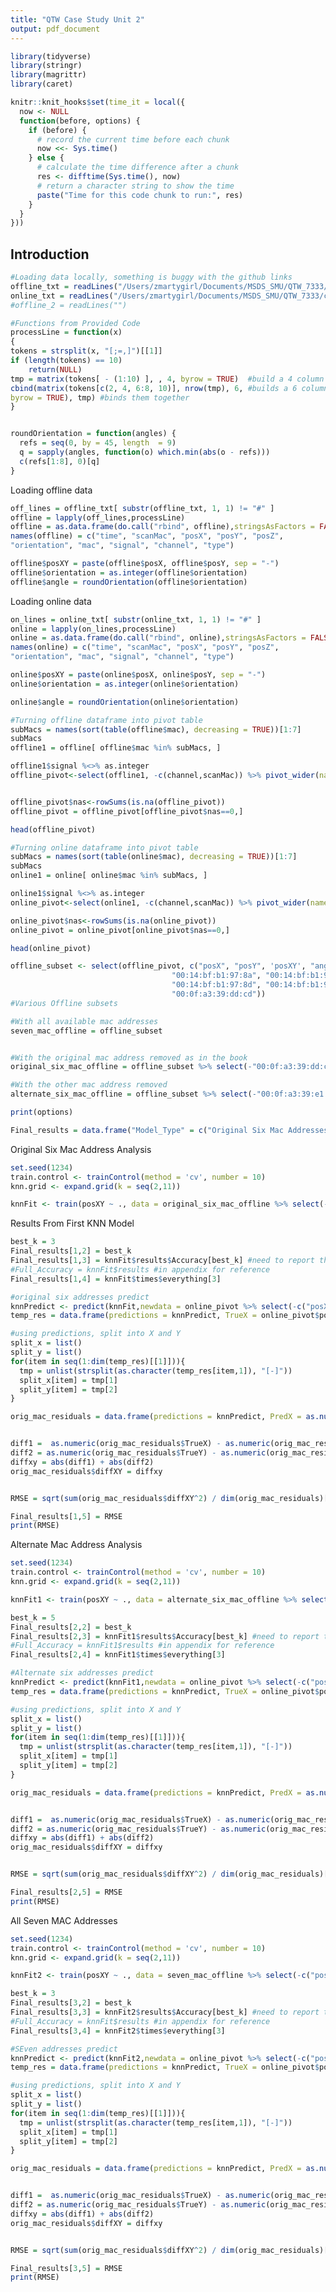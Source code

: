 ```yaml
---
title: "QTW Case Study Unit 2"
output: pdf_document
---
```


```r
library(tidyverse)
library(stringr)
library(magrittr)
library(caret)

```
```r
knitr::knit_hooks$set(time_it = local({
  now <- NULL
  function(before, options) {
    if (before) {
      # record the current time before each chunk
      now <<- Sys.time()
    } else {
      # calculate the time difference after a chunk
      res <- difftime(Sys.time(), now)
      # return a character string to show the time
      paste("Time for this code chunk to run:", res)
    }
  }
}))

```


## Introduction

```r

#Loading data locally, something is buggy with the github links
offline_txt = readLines("/Users/zmartygirl/Documents/MSDS_SMU/QTW_7333/cs2_data/offline.final.trace.txt")
online_txt = readLines("/Users/zmartygirl/Documents/MSDS_SMU/QTW_7333/cs2_data/online.final.trace.txt")
#offline_2 = readLines("")

```

```r
#Functions from Provided Code
processLine = function(x)
{
tokens = strsplit(x, "[;=,]")[[1]]
if (length(tokens) == 10)
    return(NULL)
tmp = matrix(tokens[ - (1:10) ], , 4, byrow = TRUE)  #build a 4 column matrix mac,signal,scan,type
cbind(matrix(tokens[c(2, 4, 6:8, 10)], nrow(tmp), 6, #builds a 6 column matrix t,scanMac,x,y,z,angle
byrow = TRUE), tmp) #binds them together
}


roundOrientation = function(angles) {
  refs = seq(0, by = 45, length  = 9)
  q = sapply(angles, function(o) which.min(abs(o - refs)))
  c(refs[1:8], 0)[q]
}


```

Loading offline data

```r
off_lines = offline_txt[ substr(offline_txt, 1, 1) != "#" ]
offline = lapply(off_lines,processLine)
offline = as.data.frame(do.call("rbind", offline),stringsAsFactors = FALSE)
names(offline) = c("time", "scanMac", "posX", "posY", "posZ",
"orientation", "mac", "signal", "channel", "type")

offline$posXY = paste(offline$posX, offline$posY, sep = "-")
offline$orientation = as.integer(offline$orientation)
offline$angle = roundOrientation(offline$orientation)

```

Loading online data
```r
on_lines = online_txt[ substr(online_txt, 1, 1) != "#" ]
online = lapply(on_lines,processLine)
online = as.data.frame(do.call("rbind", online),stringsAsFactors = FALSE)
names(online) = c("time", "scanMac", "posX", "posY", "posZ",
"orientation", "mac", "signal", "channel", "type")

online$posXY = paste(online$posX, online$posY, sep = "-")
online$orientation = as.integer(online$orientation)

online$angle = roundOrientation(online$orientation)

```


```r
#Turning offline dataframe into pivot table
subMacs = names(sort(table(offline$mac), decreasing = TRUE))[1:7]
subMacs
offline1 = offline[ offline$mac %in% subMacs, ]

offline1$signal %<>% as.integer
offline_pivot<-select(offline1, -c(channel,scanMac)) %>% pivot_wider(names_from = mac,values_from = signal, values_fn = list(signal=mean))


offline_pivot$nas<-rowSums(is.na(offline_pivot))
offline_pivot = offline_pivot[offline_pivot$nas==0,]

head(offline_pivot)
```

```r
#Turning online dataframe into pivot table
subMacs = names(sort(table(online$mac), decreasing = TRUE))[1:7]
subMacs
online1 = online[ online$mac %in% subMacs, ]

online1$signal %<>% as.integer
online_pivot<-select(online1, -c(channel,scanMac)) %>% pivot_wider(names_from = mac,values_from = signal, values_fn = list(signal=mean))

online_pivot$nas<-rowSums(is.na(online_pivot))
online_pivot = online_pivot[online_pivot$nas==0,]

head(online_pivot)
```




```r
offline_subset <- select(offline_pivot, c("posX", "posY", 'posXY', "angle",
                                    "00:14:bf:b1:97:8a", "00:14:bf:b1:97:90", "00:0f:a3:39:e1:c0",
                                    "00:14:bf:b1:97:8d", "00:14:bf:b1:97:81", "00:14:bf:3b:c7:c6",
                                    "00:0f:a3:39:dd:cd"))
#Various Offline subsets

#With all available mac addresses
seven_mac_offline = offline_subset


#With the original mac address removed as in the book
original_six_mac_offline = offline_subset %>% select(-"00:0f:a3:39:dd:cd")

#With the other mac address removed
alternate_six_mac_offline = offline_subset %>% select(-"00:0f:a3:39:e1:c0")

print(options)

```

```r
Final_results = data.frame("Model_Type" = c("Original Six Mac Addresses", "Alternate Six Mac Addresses", "All Seven Mac Addresses", "Weighted KNN Model"), "K" = rep(0,4), "Accuracy"= rep(0,4), "Time" = rep(0,4), "RMSE" = rep(0,4))

```

 
Original Six Mac Address Analysis
```r
set.seed(1234)
train.control <- trainControl(method = 'cv', number = 10)
knn.grid <- expand.grid(k = seq(2,11))

knnFit <- train(posXY ~ ., data = original_six_mac_offline %>% select(-c("posX","posY")), method = "knn", trControl = train.control, tuneGrid = knn.grid)

```

Results From First KNN Model 

```r
best_k = 3
Final_results[1,2] = best_k
Final_results[1,3] = knnFit$results$Accuracy[best_k] #need to report this accurayc 
#Full_Accuracy = knnFit$results #in appendix for reference
Final_results[1,4] = knnFit$times$everything[3]

```


```r
#original six addresses predict
knnPredict <- predict(knnFit,newdata = online_pivot %>% select(-c("posX","posY","posXY","00:0f:a3:39:dd:cd")))
temp_res = data.frame(predictions = knnPredict, TrueX = online_pivot$posX, TrueY = online_pivot$posY)

#using predictions, split into X and Y
split_x = list()
split_y = list()
for(item in seq(1:dim(temp_res)[[1]])){
  tmp = unlist(strsplit(as.character(temp_res[item,1]), "[-]"))
  split_x[item] = tmp[1]
  split_y[item] = tmp[2]
}

orig_mac_residuals = data.frame(predictions = knnPredict, PredX = as.numeric(unlist(split_x)), PredY = as.numeric(unlist(split_y)),  TrueX = as.numeric(online_pivot$posX), TrueY = as.numeric(online_pivot$posY))


diff1 =  as.numeric(orig_mac_residuals$TrueX) - as.numeric(orig_mac_residuals$PredX)
diff2 = as.numeric(orig_mac_residuals$TrueY) - as.numeric(orig_mac_residuals$PredY)
diffxy = abs(diff1) + abs(diff2)
orig_mac_residuals$diffXY = diffxy


RMSE = sqrt(sum(orig_mac_residuals$diffXY^2) / dim(orig_mac_residuals)[1])

Final_results[1,5] = RMSE
print(RMSE)

```

Alternate Mac Address Analysis 

```r
set.seed(1234)
train.control <- trainControl(method = 'cv', number = 10)
knn.grid <- expand.grid(k = seq(2,11))

knnFit1 <- train(posXY ~ ., data = alternate_six_mac_offline %>% select(-c("posX","posY")), method = "knn", trControl = train.control, tuneGrid = knn.grid)

```

```r
best_k = 5
Final_results[2,2] = best_k
Final_results[2,3] = knnFit1$results$Accuracy[best_k] #need to report this accurayc 
#Full_Accuracy = knnFit1$results #in appendix for reference
Final_results[2,4] = knnFit1$times$everything[3]

```


```r
#Alternate six addresses predict
knnPredict <- predict(knnFit1,newdata = online_pivot %>% select(-c("posX","posY","posXY","00:0f:a3:39:e1:c0")))
temp_res = data.frame(predictions = knnPredict, TrueX = online_pivot$posX, TrueY = online_pivot$posY)

#using predictions, split into X and Y
split_x = list()
split_y = list()
for(item in seq(1:dim(temp_res)[[1]])){
  tmp = unlist(strsplit(as.character(temp_res[item,1]), "[-]"))
  split_x[item] = tmp[1]
  split_y[item] = tmp[2]
}

orig_mac_residuals = data.frame(predictions = knnPredict, PredX = as.numeric(unlist(split_x)), PredY = as.numeric(unlist(split_y)),  TrueX = as.numeric(online_pivot$posX), TrueY = as.numeric(online_pivot$posY))


diff1 =  as.numeric(orig_mac_residuals$TrueX) - as.numeric(orig_mac_residuals$PredX)
diff2 = as.numeric(orig_mac_residuals$TrueY) - as.numeric(orig_mac_residuals$PredY)
diffxy = abs(diff1) + abs(diff2)
orig_mac_residuals$diffXY = diffxy


RMSE = sqrt(sum(orig_mac_residuals$diffXY^2) / dim(orig_mac_residuals)[1])

Final_results[2,5] = RMSE
print(RMSE)

```

All Seven MAC Addresses

```r
set.seed(1234)
train.control <- trainControl(method = 'cv', number = 10)
knn.grid <- expand.grid(k = seq(2,11))

knnFit2 <- train(posXY ~ ., data = seven_mac_offline %>% select(-c("posX","posY")), method = "knn", trControl = train.control, tuneGrid = knn.grid)

```

```r
best_k = 3
Final_results[3,2] = best_k
Final_results[3,3] = knnFit2$results$Accuracy[best_k] #need to report this accurayc 
#Full_Accuracy = knnFit$results #in appendix for reference
Final_results[3,4] = knnFit2$times$everything[3]

```


```r
#SEven addresses predict
knnPredict <- predict(knnFit2,newdata = online_pivot %>% select(-c("posX","posY","posXY")))
temp_res = data.frame(predictions = knnPredict, TrueX = online_pivot$posX, TrueY = online_pivot$posY)

#using predictions, split into X and Y
split_x = list()
split_y = list()
for(item in seq(1:dim(temp_res)[[1]])){
  tmp = unlist(strsplit(as.character(temp_res[item,1]), "[-]"))
  split_x[item] = tmp[1]
  split_y[item] = tmp[2]
}

orig_mac_residuals = data.frame(predictions = knnPredict, PredX = as.numeric(unlist(split_x)), PredY = as.numeric(unlist(split_y)),  TrueX = as.numeric(online_pivot$posX), TrueY = as.numeric(online_pivot$posY))


diff1 =  as.numeric(orig_mac_residuals$TrueX) - as.numeric(orig_mac_residuals$PredX)
diff2 = as.numeric(orig_mac_residuals$TrueY) - as.numeric(orig_mac_residuals$PredY)
diffxy = abs(diff1) + abs(diff2)
orig_mac_residuals$diffXY = diffxy


RMSE = sqrt(sum(orig_mac_residuals$diffXY^2) / dim(orig_mac_residuals)[1])

Final_results[3,5] = RMSE
print(RMSE)

```

